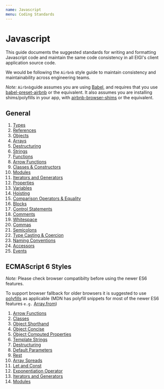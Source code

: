 ```yaml
---
name: Javascript
menu: Coding Standards
---
```


# Javascript

This guide documents the suggested standards for writing and formatting Javascript code and maintain the same code consistency in all EIGI's client application source code. 

We would be following the `Airbnb` style guide to maintain consistency and maintainability across engineering teams.

_Note:_ `Airbnb`guide assumes you are using [Babel](https://babeljs.io/), and requires that you use [babel-preset-airbnb](https://www.npmjs.com/package/babel-preset-airbnb) or the equivalent. It also assumes you are installing shims/polyfills in your app, with [airbnb-browser-shims](https://www.npmjs.com/package/airbnb-browser-shims) or the equivalent.

## General

1. [Types](https://github.com/airbnb/javascript#types)
2. [References](https://github.com/airbnb/javascript#references)
3. [Objects](https://github.com/airbnb/javascript#objects)
4. [Arrays](https://github.com/airbnb/javascript#arrays)
5. [Destructuring](https://github.com/airbnb/javascript#destructuring)
6. [Strings](https://github.com/airbnb/javascript#strings)
7. [Functions](https://github.com/airbnb/javascript#functions)
8. [Arrow Functions](https://github.com/airbnb/javascript#arrow-functions)
9. [Classes & Constructors](https://github.com/airbnb/javascript#classes--constructors)
10. [Modules](https://github.com/airbnb/javascript#modules)
11. [Iterators and Generators](https://github.com/airbnb/javascript#iterators-and-generators)
12. [Properties](https://github.com/airbnb/javascript#properties)
13. [Variables](https://github.com/airbnb/javascript#variables)
14. [Hoisting](https://github.com/airbnb/javascript#hoisting)
15. [Comparison Operators & Equality](https://github.com/airbnb/javascript#comparison-operators--equality)
16. [Blocks](https://github.com/airbnb/javascript#blocks)
17. [Control Statements](https://github.com/airbnb/javascript#control-statements)
18. [Comments](https://github.com/airbnb/javascript#comments)
19. [Whitespace](https://github.com/airbnb/javascript#whitespace)
20. [Commas](https://github.com/airbnb/javascript#commas)
21. [Semicolons](https://github.com/airbnb/javascript#semicolons)
22. [Type Casting & Coercion](https://github.com/airbnb/javascript#type-casting--coercion)
23. [Naming Conventions](https://github.com/airbnb/javascript#naming-conventions)
24. [Accessors](https://github.com/airbnb/javascript#accessors)
25. [Events](https://github.com/airbnb/javascript#events)

## ECMAScript 6 Styles

_Note:_  Please check browser compatibilty before using the newer ES6 features.

To support browser fallback for older browsers it is suggested to use [polyfills](https://developer.mozilla.org/en-US/docs/Glossary/Polyfill) as applicable (MDN has polyfill snippets for most of the newer ES6 features `e.g.` [Array.from](https://developer.mozilla.org/en-US/docs/Web/JavaScript/Reference/Global_Objects/Array/from#Polyfill))

1. [Arrow Functions](https://github.com/airbnb/javascript#arrow-functions)
2. [Classes](https://github.com/airbnb/javascript#classes--constructors)
3. [Object Shorthand](https://github.com/airbnb/javascript#es6-object-shorthand)
4. [Object Concise](https://github.com/airbnb/javascript#es6-object-concise)
5. [Object Computed Properties](https://github.com/airbnb/javascript#es6-computed-properties)
6. [Template Strings](https://github.com/airbnb/javascript#es6-template-literals)
7. [Destructuring](https://github.com/airbnb/javascript#destructuring)
8. [Default Parameters](https://github.com/airbnb/javascript#es6-default-parameters)
9. [Rest](https://github.com/airbnb/javascript#es6-rest)
10. [Array Spreads](https://github.com/airbnb/javascript#es6-array-spreads)
11. [Let and Const](https://github.com/airbnb/javascript#references)
12. [Exponentiation Operator](https://github.com/airbnb/javascript#es2016-properties--exponentiation-operator)
13. [Iterators and Generators](https://github.com/airbnb/javascript#iterators-and-generators)
14. [Modules](https://github.com/airbnb/javascript#modules)